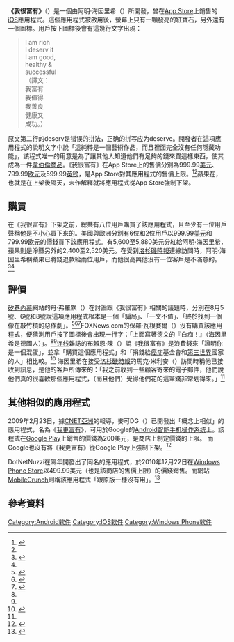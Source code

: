 {{NoteTA
|1=zh-hans:手机;zh-hant:手機;zh-hk:手提電話
|2=zh-hans:操作系统;zh-hk:作業系統;zh-tw:作業系統;
}}
{{Infobox software
| name                   = 《我很富有》
| title                  = 
| logo                   = [[File:I_Am_Rich_sale_screen.png|File:I Am Rich sale screen.png]]
| screenshot             = <!-- [[File:|File:]] -->
| caption                = ''I Am Rich'', as it appeared in the United States' version of the [[App_Store_(iOS)|App Store]], with a price of [[United_States_dollar|US$]]999.99
| author                 = 阿明·海因里希<ref name="FOXNews20080806" />
| released               = {{Start date|2008|08|05}}
| discontinued           = yes
| latest release version = 1.0
| latest release date    = {{Start date|2008|08|05}}
| frequently updated     = no
| programming language   = [[Objective-C|Objective-C]]
| operating system       = [[iOS|iOS]]
| platform               = 
| size                   = 0.1 [[百万字节|MB]]
| language               = [[英语|英语]]
| status                 = 已下架
| genre                  = 「生活風格」
| license                = 
| website                = <!-- [http://www.example.org/ www.example.org] -->
}}

'''《我很富有》'''（{{lang-en|I Am Rich}}）是一個由阿明·海因里希（{{lang|en|Armin Heinrich}}）所開發，曾在[[App_Store_(iOS)|App Store]]上銷售的[[iOS|iOS]]應用程式。這個應用程式被啟用後，螢幕上只有一顆發亮的紅寶石，另外還有一個圖標。用戶按下圖標後會有這幾行文字出現：
<blockquote>
I am rich<br />
I deserv {{sic}} it<!-- 原文如此，请勿改动 --><br />
I am good,<br />
healthy &<br />
successful<br />
（譯文：<br />
我富有<br />
我值得<br />
我善良<br />
健康又<br />
成功。）
</blockquote>
原文第二行的deserv是错误的拼法，正确的拼写应为deserve。開發者在這項應用程式的說明文字中說「這純粹是一個藝術作品，而且裡面完全沒有任何隱藏功能」，該程式唯一的用意是為了讓其他人知道他們有足夠的錢來買這樣東西，使其成為一件[[韋伯倫商品|韋伯倫商品]]。《我很富有》在App Store上的售價分別為999.99[[美元|美元]]、799.99[[欧元|欧元]]及599.99[[英镑|英镑]]，是App Store對其應用程式的售價上限。<ref name="FOXNews20080806">{{cite news
 |title        = 'I Am Rich' iPhone Application Retails for $1,000
 |first        = Paul
 |last         = Wagenseil
 |url          = http://www.foxnews.com/story/0,2933,398903,00.html
 |newspaper    = {{noitalic|FOXNews.com}}
 |publisher    = [[Fox_News_Channel|Fox News Channel]]
 |location     = [[New_York_City|New York City]], USA
 |date         = 2008-08-06
 |accessdate   = 2010-06-14
 |archive-url  = https://web.archive.org/web/20110206113534/http://www.foxnews.com/story/0,2933,398903,00.html
 |archive-date = 2011-02-06
 |dead-url     = yes
}}</ref><ref name="LAT20080807" />蘋果在{{end date|2008|08|06}}，也就是在上架後隔天，未作解釋就將應用程式從App Store強制下架。

==購買==
{{Quote box
 | quote  = 我當時跟朋友們看到了這個應用程式，就開玩笑地按了「購買」鍵，想說這一切都是惡作劇，然後來看接下來會發生什麼事……這不是開玩笑……千萬不要買這個應用程式，還有蘋果，拜託把這個東西從App Store下架
 | source = 一位用戶在買了《我很富有》之後的訴苦<ref name="LAT20080807" />
 | width  = 30%
 | align  = right
 | salign = right
}}
在《我很富有》下架之前，總共有八位用戶購買了該應用程式，且至少有一位用戶聲稱他是不小心買下來的。美國與歐洲分別有6位和2位用戶以999.99[[美元|美元]]和799.99[[欧元|欧元]]的價錢買下該應用程式。有5,600至5,880美元分紅給阿明·海因里希，蘋果則是淨賺另外的2,400至2,520美元。在受到[[洛杉磯時報|洛杉磯時報]]連線訪問時，阿明·海因里希稱蘋果已將錢退款給兩位用戶，而他很高興他沒有一位客戶是不滿意的。<ref name="LAT20080807">{{cite news
 | title = Apple removes $1,000 featureless iPhone application
 | first = Mark
 | last = Milian
 | url = http://latimesblogs.latimes.com/technology/2008/08/iphone-i-am-ric.html
 | newspaper = [[Los_Angeles_Times|Los Angeles Times]]
 | publisher = Tribune Company
 | location = [[Los_Angeles|Los Angeles]], [[California|California]], USA
 | issn = 0458-3035
 | date = 2008-08-07
 | accessdate = 2010-07-11
 | archive-date = 2021-03-04
 | archive-url = https://web.archive.org/web/20210304041113/https://latimesblogs.latimes.com/technology/2008/08/iphone-i-am-ric.html
 | dead-url = no
 }}</ref><ref name="TBE8" />

==評價==
[[商业内幕|矽巷內幕]]網站的丹·弗羅默（{{lang|en|Dan Frommer}}）在討論跟《我很富有》相關的議題時，分別在8月5號、6號和8號說這項應用程式根本是一個「騙局」、「一文不值」、「終於找到一個像在敲竹槓的惡作劇」。<ref name="TBE8">{{cite web
 |url          = http://www.businessinsider.com/2008/8/-i-am-rich-dude-i-made-6000-from-my-dumb-iphone-app-aapl-
 |title        = 'I Am Rich' Dude: I Made $6000 From My Dumb iPhone App (AAPL)
 |first        = Dan
 |last         = Frommer
 |date         = 2008-08-08
 |work         = [[商业内幕|Silicon Alley Insider]]
 |publisher    = [[商业内幕|Business Insider]]
 |location     = 
 |accessdate   = 2010-06-14
 |archive-date = 2020-08-04
 |archive-url  = https://web.archive.org/web/20200804032058/https://www.businessinsider.com/2008/8/-i-am-rich-dude-i-made-6000-from-my-dumb-iphone-app-aapl-
 |dead-url     = no
}}</ref><ref name="TBE5">{{cite web
 |url          = http://www.businessinsider.com/2008/8/apple-s-iphone-app-approval-mouse-falls-off-treadmill-buy-the-1000-app-that-does-nothing-aapl-
 |title        = Apple's iPhone-App-Approval Mouse Falls Off Treadmill: Buy The $1000 App That Does Nothing (AAPL)
 |first        = Dan
 |last         = Frommer
 |date         = 2008-08-05
 |work         = [[商业内幕|Silicon Alley Insider]]
 |publisher    = [[商业内幕|Business Insider]]
 |location     = 
 |accessdate   = 2010-06-14
 |archive-date = 2020-12-17
 |archive-url  = https://web.archive.org/web/20201217072159/https://www.businessinsider.com/2008/8/apple-s-iphone-app-approval-mouse-falls-off-treadmill-buy-the-1000-app-that-does-nothing-aapl-
 |dead-url     = no
}}</ref><ref name="TBE6">{{cite web
 |url          = http://www.businessinsider.com/2008/8/worthless-1000-i-am-rich-iphone-app-disappears
 |title        = Worthless, $1000 "I Am Rich" iPhone App Disappears (AAPL)
 |first        = Dan
 |last         = Frommer
 |date         = 2008-08-06
 |work         = [[商业内幕|Silicon Alley Insider]]
 |publisher    = [[商业内幕|Business Insider]]
 |location     = 
 |accessdate   = 2010-06-14
 |archive-date = 2020-10-31
 |archive-url  = https://web.archive.org/web/20201031231207/https://www.businessinsider.com/2008/8/worthless-1000-i-am-rich-iphone-app-disappears
 |dead-url     = no
}}</ref>FOXNews.com的保羅·瓦根賽爾（{{lang|en|Paul Wagenseil}}）沒有購買該應用程式，便猜測用戶按了圖標後會出現一行字：「上面寫著德文的『白痴！』（海因里希是德國人）」。<ref name="FOXNews20080806" /><ref name="TBE8" />[[连线|连线]]雜誌的布賴恩·陳（{{lang|en|Brian Chen}}）說《我很富有》是浪費錢來「證明你是一個混蛋」，並拿「購買這個應用程式」和「捐錢給[[癌症|癌症]]基金會和[[第三世界|第三世界]]國家的人」相比較。<ref name="Wired20080805">{{cite journal
 |last         = Chen
 |first        = Brian X.
 |date         = 2008-08-05
 |journal      = [[连线|Wired]]
 |publisher    = [[康泰纳仕|Condé Nast Publications]]
 |location     = [[San_Francisco|San Francisco]], California, USA
 |issn         = 1059-1028
 |url          = http://www.wired.com/gadgetlab/2008/08/pay-1000-for-an/
 |accessdate   = 2010-07-11
 |title        = Pay $1,000 For an iPhone App; Prove You’re a Jerk
 |archive-date = 2014-03-18
 |archive-url  = https://web.archive.org/web/20140318155700/http://www.wired.com/gadgetlab/2008/08/pay-1000-for-an
 |dead-url     = no
}}</ref>
海因里希在接受[[洛杉磯時報|洛杉磯時報]]的馬克·米利安（{{lang|en|Mark Milian}}）訪問時稱他已接收到訊息，是他的客戶所傳來的：「我之前收到一些顧客寄來的電子郵件，他們說他們真的很喜歡那個應用程式，（而且他們）覺得他們花的這筆錢非常划得來。」<ref name="LAT20080807" />

==其他相似的應用程式==
2009年2月23日，據[[CNET|CNET亞洲]]的報導，麥可DG（{{lang|en|Mike DG}}）已開發出「概念上相似」的應用程式，名為《[[我更富有|我更富有]]》，可用於Google的[[Android|Android]][[智能手机|智能手机]][[操作系统|操作系统]]上。該程式在[[Google_Play|Google Play]]上銷售的價錢為200美元，是商店上制定價錢的上限。 而[[Google|Google]]也沒有將《我更富有》從Google Play上強制下架。<ref name="android-iar">{{cite web
 |url          = http://asia.cnet.com/crave/wealth-flaunting-app-arrives-on-android-phones-62106338.htm
 |title        = Wealth-flaunting app arrives on Android phones
 |first        = Stephen
 |last         = Shankland
 |date         = 2009-02-26
 |work         = Crave
 |publisher    = [[CNET_Networks|CNET Asia]]
 |location     = [[San_Francisco|San Francisco]], California, USA
 |accessdate   = 2010-07-11
 |archive-date = 2011-05-25
 |archive-url  = https://web.archive.org/web/20110525112738/http://asia.cnet.com/crave/wealth-flaunting-app-arrives-on-android-phones-62106338.htm
 |dead-url     = no
}}</ref>

DotNetNuzzi在隔年開發出了同名的應用程式，於2010年12月22日在[[Windows_Phone_Store|Windows Phone Store]]以499.99美元（也是該商店的售價上限）的價錢銷售。而網站[[TechCrunch|MobileCrunch]]則稱該應用程式「跟原版一樣沒有用」。<ref name="20101222mc">{{cite web
 |url         = http://www.mobilecrunch.com/2010/12/22/i-am-rich-windows-phone/
 |title       = "I Am Rich" App Shows Up For Windows Phone 7 At The Bargain Bin Price Of Just $499
 |first       = Greg
 |last        = Kumparak
 |date        = 2010-12-22
 |work        = {{noitalic|[[TechCrunch|MobileCrunch]]}}
 |publisher   = [[TechCrunch|TechCrunch]]
 |location    = 
 |archiveurl  = https://www.webcitation.org/5vBAXX1x7?url=http://www.mobilecrunch.com/2010/12/22/i-am-rich-windows-phone/
 |archivedate = 2010-12-23
 |accessdate  = 2010-12-22
 |deadurl     = yes
}}</ref>

==參考資料==
{{reflist|30em}}

[[Category:Android软件|Category:Android软件]]
[[Category:IOS软件|Category:IOS软件]]
[[Category:Windows_Phone软件|Category:Windows Phone软件]]